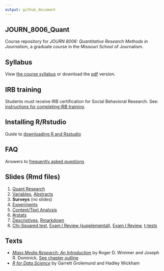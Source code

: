 ```yaml
---
output: github_document
---
```


## JOURN_8006_Quant
Course repository for *JOURN 8006: Quantitative Research Methods in Journalism*, a graduate course in the Missouri School of Journalism.

## Syllabus
View [the course syllabus](syllabus/syllabus.md) or download the [pdf](syllabus/syllabus.pdf) version.

## IRB training
Students must receive IRB certification for Social Behavioral Research. See: [instructions for completing IRB training](irb_training/instructions.md).

## Installing R/Rstudio
Guide to [downloading R and Rsstudio](download-R-and-Rstudio/download-R-and-rstudio.Rmd)

## FAQ
Answers to [frequently asked questions](FAQ.md)

## Slides (Rmd files)
1. [Quant Research](slides/1-intro-to-quant.Rmd)
2. [Variables](slides/2-variables.Rmd), [Abstracts](slides/2-abstracts.Rmd)
3. **Surveys** (no slides)
4. [Experiments](slides/experiments.Rmd)
5. [Content/Text Analysis](slides/5-content-analysis.Rmd)
6. [\#rstats](slides/6-rstats.Rmd)
7. [Descriptives](slides/7-descriptives.Rmd), [Rmarkdown](slides/7-rmarkdown.Rmd)
8. [Chi-Squared test](slides/8-chisquare.Rmd), [Exam I Review (supplemental)](slides/8-examI-descriptives.Rmd), [Exam I Review](slides/8-examI.Rmd), [t-tests](slides/8-ttests.Rmd)

## Texts
- [*Mass Media Research: An Introduction*](https://www.amazon.com/dp/143908274X/) by Roger D. Wimmer and Joseph R. Dominick. [See chapter outline](books/mass_media_outline.md)
- [*R for Data Science*](http://r4ds.had.co.nz/) by Garrett Grolemund and Hadley Wickham
